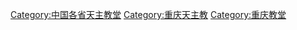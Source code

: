 [[Category:中国各省天主教堂|Category:中国各省天主教堂]]
[[Category:重庆天主教|Category:重庆天主教]]
[[Category:重庆教堂|Category:重庆教堂]]